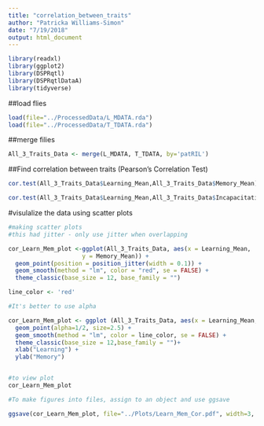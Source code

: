 ```yaml
---
title: "correlation_between_traits"
author: "Patricka Williams-Simon"
date: "7/19/2018"
output: html_document
---
```



```r
library(readxl)
library(ggplot2)
library(DSPRqtl)
library(DSPRqtlDataA)
library(tidyverse)
```

##load flies

```r
load(file="../ProcessedData/L_MDATA.rda")
load(file="../ProcessedData/T_TDATA.rda")

```

##merge filies 

```r
All_3_Traits_Data <- merge(L_MDATA, T_TDATA, by='patRIL')

```

##Find correlation between traits (Pearson's Correlation Test)

```r
cor.test(All_3_Traits_Data$Learning_Mean,All_3_Traits_Data$Memory_Mean)

cor.test(All_3_Traits_Data$Learning_Mean,All_3_Traits_Data$Incapacitation_Mean)

```

#visulalize the data using scatter plots

```r

#making scatter plots
#this had jitter - only use jitter when overlapping

cor_Learn_Mem_plot <-ggplot(All_3_Traits_Data, aes(x = Learning_Mean, 
                     y = Memory_Mean)) +
  geom_point(position = position_jitter(width = 0.1)) +
  geom_smooth(method = "lm", color = "red", se = FALSE) +
  theme_classic(base_size = 12, base_family = "")

line_color <- 'red'

#It's better to use alpha

cor_Learn_Mem_plot <- ggplot (All_3_Traits_Data, aes(x = Learning_Mean, y = Memory_Mean)) +
  geom_point(alpha=1/2, size=2.5) +
  geom_smooth(method = "lm", color = line_color, se = FALSE) +
  theme_classic(base_size = 12,base_family = "")+
  xlab("Learning") +
  ylab("Memory") 


#to view plot
cor_Learn_Mem_plot

#To make figures into files, assign to an object and use ggsave

ggsave(cor_Learn_Mem_plot, file="../Plots/Learn_Mem_Cor.pdf", width=3, height=3)

```

